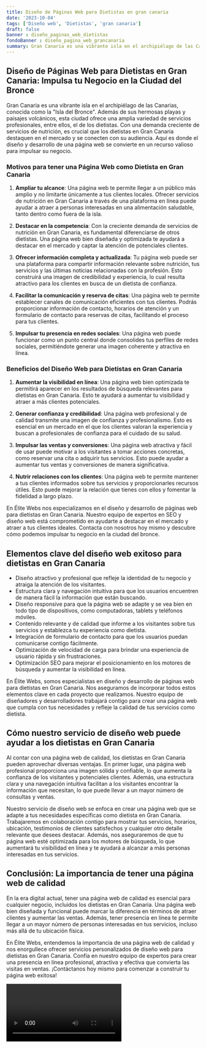 ```yaml
---
title: Diseño de Páginas Web para Dietistas en gran canaria
date: '2023-10-04'
tags: ['Diseño web', 'Dietistas', 'gran canaria']
draft: false
banner : diseño_paginas_web_dietistas
fondoBanner : diseño_pagina_web_grancanaria
summary: Gran Canaria es una vibrante isla en el archipiélago de las Canarias, conocida como la Isla del Bronce. Además de sus hermosas playas y paisajes volcánicos, esta ciudad ofrece una amplia variedad de servicios profesionales, entre ellos, el de los dietistas. Con una demanda creciente de servicios de nutrición, es crucial que los dietistas en Gran Canaria destaquen en el mercado y se conecten con su audiencia. Aquí es donde el diseño y desarrollo de una página web se convierte en un recurso valioso para impulsar su negocio.
---
```


## **Diseño de Páginas Web para Dietistas en Gran Canaria: Impulsa tu Negocio en la Ciudad del Bronce**

Gran Canaria es una vibrante isla en el archipiélago de las Canarias, conocida como la "Isla del Bronce". Además de sus hermosas playas y paisajes volcánicos, esta ciudad ofrece una amplia variedad de servicios profesionales, entre ellos, el de los dietistas. Con una demanda creciente de servicios de nutrición, es crucial que los dietistas en Gran Canaria destaquen en el mercado y se conecten con su audiencia. Aquí es donde el diseño y desarrollo de una página web se convierte en un recurso valioso para impulsar su negocio.

### **Motivos para tener una Página Web como Dietista en Gran Canaria**

1. **Ampliar tu alcance**: Una página web te permite llegar a un público más amplio y no limitarte únicamente a tus clientes locales. Ofrecer servicios de nutrición en Gran Canaria a través de una plataforma en línea puede ayudar a atraer a personas interesadas en una alimentación saludable, tanto dentro como fuera de la isla.

2. **Destacar en la competencia**: Con la creciente demanda de servicios de nutrición en Gran Canaria, es fundamental diferenciarse de otros dietistas. Una página web bien diseñada y optimizada te ayudará a destacar en el mercado y captar la atención de potenciales clientes.

3. **Ofrecer información completa y actualizada**: Tu página web puede ser una plataforma para compartir información relevante sobre nutrición, tus servicios y las últimas noticias relacionadas con la profesión. Esto construirá una imagen de credibilidad y experiencia, lo cual resulta atractivo para los clientes en busca de un dietista de confianza.

4. **Facilitar la comunicación y reserva de citas**: Una página web te permite establecer canales de comunicación eficientes con tus clientes. Podrás proporcionar información de contacto, horarios de atención y un formulario de contacto para reservas de citas, facilitando el proceso para tus clientes.

5. **Impulsar tu presencia en redes sociales**: Una página web puede funcionar como un punto central donde consolides tus perfiles de redes sociales, permitiéndote generar una imagen coherente y atractiva en línea.

### **Beneficios del Diseño Web para Dietistas en Gran Canaria**

1. **Aumentar la visibilidad en línea**: Una página web bien optimizada te permitirá aparecer en los resultados de búsqueda relevantes para dietistas en Gran Canaria. Esto te ayudará a aumentar tu visibilidad y atraer a más clientes potenciales.

2. **Generar confianza y credibilidad**: Una página web profesional y de calidad transmite una imagen de confianza y profesionalismo. Esto es esencial en un mercado en el que los clientes valoran la experiencia y buscan a profesionales de confianza para el cuidado de su salud.

3. **Impulsar las ventas y conversiones**: Una página web atractiva y fácil de usar puede motivar a los visitantes a tomar acciones concretas, como reservar una cita o adquirir tus servicios. Esto puede ayudar a aumentar tus ventas y conversiones de manera significativa.

4. **Nutrir relaciones con los clientes**: Una página web te permite mantener a tus clientes informados sobre tus servicios y proporcionarles recursos útiles. Esto puede mejorar la relación que tienes con ellos y fomentar la fidelidad a largo plazo.

En Élite Webs nos especializamos en el diseño y desarrollo de páginas web para dietistas en Gran Canaria. Nuestro equipo de expertos en SEO y diseño web está comprometido en ayudarte a destacar en el mercado y atraer a tus clientes ideales. Contacta con nosotros hoy mismo y descubre cómo podemos impulsar tu negocio en la ciudad del bronce.

<GifSeo />

<Cta />

## Elementos clave del diseño web exitoso para dietistas en Gran Canaria

- Diseño atractivo y profesional que refleje la identidad de tu negocio y atraiga la atención de los visitantes.
- Estructura clara y navegación intuitiva para que los usuarios encuentren de manera fácil la información que están buscando.
- Diseño responsive para que la página web se adapte y se vea bien en todo tipo de dispositivos, como computadoras, tablets y teléfonos móviles.
- Contenido relevante y de calidad que informe a los visitantes sobre tus servicios y establezca tu experiencia como dietista.
- Integración de formulario de contacto para que los usuarios puedan comunicarse contigo fácilmente.
- Optimización de velocidad de carga para brindar una experiencia de usuario rápida y sin frustraciones.
- Optimización SEO para mejorar el posicionamiento en los motores de búsqueda y aumentar la visibilidad en línea.

En Élite Webs, somos especialistas en diseño y desarrollo de páginas web para dietistas en Gran Canaria. Nos aseguramos de incorporar todos estos elementos clave en cada proyecto que realizamos. Nuestro equipo de diseñadores y desarrolladores trabajará contigo para crear una página web que cumpla con tus necesidades y refleje la calidad de tus servicios como dietista.

## Cómo nuestro servicio de diseño web puede ayudar a los dietistas en Gran Canaria

Al contar con una página web de calidad, los dietistas en Gran Canaria pueden aprovechar diversas ventajas. En primer lugar, una página web profesional proporciona una imagen sólida y confiable, lo que aumenta la confianza de los visitantes y potenciales clientes. Además, una estructura clara y una navegación intuitiva facilitan a los visitantes encontrar la información que necesitan, lo que puede llevar a un mayor número de consultas y ventas.

Nuestro servicio de diseño web se enfoca en crear una página web que se adapte a tus necesidades específicas como dietista en Gran Canaria. Trabajaremos en colaboración contigo para mostrar tus servicios, horarios, ubicación, testimonios de clientes satisfechos y cualquier otro detalle relevante que desees destacar. Además, nos aseguraremos de que tu página web esté optimizada para los motores de búsqueda, lo que aumentará tu visibilidad en línea y te ayudará a alcanzar a más personas interesadas en tus servicios.

## Conclusión: La importancia de tener una página web de calidad

En la era digital actual, tener una página web de calidad es esencial para cualquier negocio, incluidos los dietistas en Gran Canaria. Una página web bien diseñada y funcional puede marcar la diferencia en términos de atraer clientes y aumentar las ventas. Además, tener presencia en línea te permite llegar a un mayor número de personas interesadas en tus servicios, incluso más allá de tu ubicación física.

En Élite Webs, entendemos la importancia de una página web de calidad y nos enorgullece ofrecer servicios personalizados de diseño web para dietistas en Gran Canaria. Confía en nuestro equipo de expertos para crear una presencia en línea profesional, atractiva y efectiva que convierta las visitas en ventas. ¡Contáctanos hoy mismo para comenzar a construir tu página web exitosa!

<Video />

<CtaBot job='Dietistas' city='gran canaria'/>

<Gmaps query='gran canaria+españa+maps' />